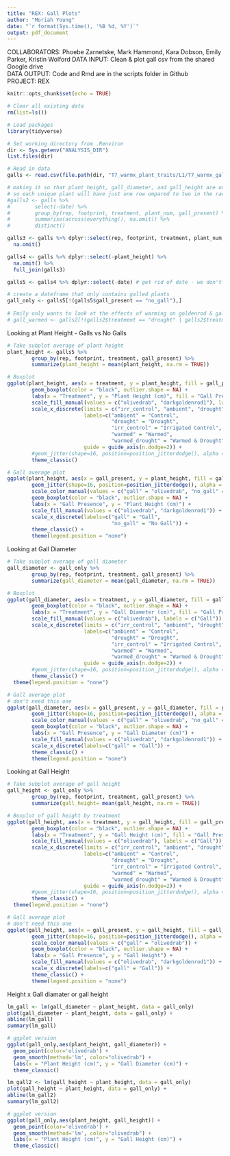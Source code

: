 ```yaml
---
title: "REX: Gall Plots"
author: "Moriah Young"
date: "`r format(Sys.time(), '%B %d, %Y')`"
output: pdf_document
---
```


COLLABORATORS: Phoebe Zarnetske, Mark Hammond, Kara Dobson, Emily Parker, Kristin Wolford 
DATA INPUT: Clean & plot gall csv from the shared Google drive  
DATA OUTPUT: Code and Rmd are in the scripts folder in Github  
PROJECT: REX  

```r
knitr::opts_chunk$set(echo = TRUE)
```

```r
# Clear all existing data
rm(list=ls())

# Load packages
library(tidyverse)

# Set working directory from .Renviron
dir <- Sys.getenv("ANALYSIS_DIR")
list.files(dir)

# Read in data
galls <- read.csv(file.path(dir, "T7_warmx_plant_traits/L1/T7_warmx_galls_L1.csv"))

# making it so that plant_height, gall_diameter, and gall_height are on the same row for the same plant
# so each unique plant will have just one row ompared to two in the raw data.
#galls2 <- galls %>% 
#        select(-date) %>% 
#        group_by(rep, footprint, treatment, plant_num, gall_present) %>% 
#        summarise(across(everything(), na.omit)) %>% 
#        distinct()

galls3 <- galls %>% dplyr::select(rep, footprint, treatment, plant_num, gall_present, plant_height) %>% 
  na.omit()

galls4 <- galls %>% dplyr::select(-plant_height) %>% 
  na.omit() %>% 
  full_join(galls3)

galls5 <- galls4 %>% dplyr::select(-date) # get rid of date - we don't need this and some have NAs for this

# create a dateframe that only contains galled plants
gall_only <- galls5[!(galls5$gall_present == "no_gall"),]
        
# Emily only wants to look at the effects of warming on goldenrod & galls so get rid of "drought" and "warmed_drought"
# gall_warmed <- galls2[!(galls2$treatment == "drought" | galls2$treatment == "warmed_drought"),]

```


Looking at Plant Height - Galls vs No Galls
```r
# Take subplot average of plant height
plant_height <- galls5 %>%
        group_by(rep, footprint, treatment, gall_present) %>%
        summarize(plant_height = mean(plant_height, na.rm = TRUE))

# Boxplot
ggplot(plant_height, aes(x = treatment, y = plant_height, fill = gall_present)) +
        geom_boxplot(color = "black", outlier.shape = NA) +
        labs(x = "Treatment", y = "Plant Height (cm)", fill = "Gall Presence") +
        scale_fill_manual(values = c("olivedrab", "darkgoldenrod1"), labels = c("Gall", "No Gall")) +
        scale_x_discrete(limits = c("irr_control", "ambient", "drought", "warmed", "warmed_drought"),
                         labels=c("ambient" = "Control",
                                  "drought" = "Drought",
                                  "irr_control" = "Irrigated Control",
                                  "warmed" = "Warmed",
                                  "warmed_drought" = "Warmed & Drought"),
                         guide = guide_axis(n.dodge=2)) +
        #geom_jitter(shape=16, position=position_jitterdodge(), alpha = 0.6, aes(colour = gall_present)) +
        theme_classic()

# Gall average plot
ggplot(plant_height, aes(x = gall_present, y = plant_height, fill = gall_present)) +
        geom_jitter(shape=16, position=position_jitterdodge(), alpha = 0.6, aes(colour = gall_present)) +
        scale_color_manual(values = c("gall" = "olivedrab", "no_gall" = "darkgoldenrod1")) +
        geom_boxplot(color = "black", outlier.shape = NA) +
        labs(x = "Gall Presence", y = "Plant Height (cm)") +
        scale_fill_manual(values = c("olivedrab", "darkgoldenrod1")) +
        scale_x_discrete(labels=c("gall" = "Gall",
                                  "no_gall" = "No Gall")) +
        theme_classic() +
        theme(legend.position = "none")
```

Looking at Gall Diameter
```r
# Take subplot average of gall diameter
gall_diameter <- gall_only %>%
        group_by(rep, footprint, treatment, gall_present) %>%
        summarize(gall_diameter = mean(gall_diameter, na.rm = TRUE))

# Boxplot
ggplot(gall_diameter, aes(x = treatment, y = gall_diameter, fill = gall_present)) +
        geom_boxplot(color = "black", outlier.shape = NA) +
        labs(x = "Treatment", y = "Gall Diameter (cm)", fill = "Gall Presence") +
        scale_fill_manual(values = c("olivedrab"), labels = c("Gall")) +
        scale_x_discrete(limits = c("irr_control", "ambient", "drought", "warmed", "warmed_drought"),
                         labels=c("ambient" = "Control",
                                  "drought" = "Drought",
                                  "irr_control" = "Irrigated Control",
                                  "warmed" = "Warmed",
                                  "warmed_drought" = "Warmed & Drought"),
                         guide = guide_axis(n.dodge=2)) +
        #geom_jitter(shape=16, position=position_jitterdodge(), alpha = 0.6, aes(colour = gall_present)) +
        theme_classic() +
  theme(legend.position = "none")

# Gall average plot
# don't need this one
ggplot(gall_diameter, aes(x = gall_present, y = gall_diameter, fill = gall_present)) +
        geom_jitter(shape=16, position=position_jitterdodge(), alpha = 0.6, aes(colour = gall_present)) +
        scale_color_manual(values = c("gall" = "olivedrab", "no_gall" = "darkgoldenrod1")) +
        geom_boxplot(color = "black", outlier.shape = NA) +
        labs(x = "Gall Presence", y = "Gall Diameter (cm)") +
        scale_fill_manual(values = c("olivedrab", "darkgoldenrod1")) +
        scale_x_discrete(labels=c("gall" = "Gall")) +
        theme_classic() +
        theme(legend.position = "none")

```

Looking at Gall Height
```r
# Take subplot average of gall height
gall_height <- gall_only %>%
        group_by(rep, footprint, treatment, gall_present) %>%
        summarize(gall_height= mean(gall_height, na.rm = TRUE))

# Boxplot of gall height by treatment
ggplot(gall_height, aes(x = treatment, y = gall_height, fill = gall_present)) +
        geom_boxplot(color = "black", outlier.shape = NA) +
        labs(x = "Treatment", y = "Gall Height (cm)", fill = "Gall Presence") +
        scale_fill_manual(values = c("olivedrab"), labels = c("Gall")) +
        scale_x_discrete(limits = c("irr_control", "ambient", "drought", "warmed", "warmed_drought"),
                         labels=c("ambient" = "Control",
                                  "drought" = "Drought",
                                  "irr_control" = "Irrigated Control",
                                  "warmed" = "Warmed",
                                  "warmed_drought" = "Warmed & Drought"),
                         guide = guide_axis(n.dodge=2)) +
        #geom_jitter(shape=16, position=position_jitterdodge(), alpha = 0.6, aes(colour = gall_present)) +
        theme_classic() +
  theme(legend.position = "none")

# Gall average plot
# don't need this one
ggplot(gall_height, aes(x = gall_present, y = gall_height, fill = gall_present)) +
        geom_jitter(shape=16, position=position_jitterdodge(), alpha = 0.6, aes(colour = gall_present)) +
        scale_color_manual(values = c("gall" = "olivedrab")) +
        geom_boxplot(color = "black", outlier.shape = NA) +
        labs(x = "Gall Presence", y = "Gall Height") +
        scale_fill_manual(values = c("olivedrab", "darkgoldenrod1")) +
        scale_x_discrete(labels=c("gall" = "Gall")) +
        theme_classic() +
        theme(legend.position = "none")

```

Height x Gall diamater or gall height
```r
lm_gall <- lm(gall_diameter ~ plant_height, data = gall_only)
plot(gall_diameter ~ plant_height, data = gall_only) + 
abline(lm_gall)
summary(lm_gall)

# ggplot version
ggplot(gall_only,aes(plant_height, gall_diameter)) +
  geom_point(color='olivedrab') + 
  geom_smooth(method='lm', color="olivedrab") +
  labs(x = "Plant Height (cm)", y = "Gall Diameter (cm)") +
  theme_classic()

lm_gall2 <- lm(gall_height ~ plant_height, data = gall_only)
plot(gall_height ~ plant_height, data = gall_only) + 
abline(lm_gall2)
summary(lm_gall2)

# ggplot version
ggplot(gall_only,aes(plant_height, gall_height)) +
  geom_point(color='olivedrab') + 
  geom_smooth(method='lm', color="olivedrab") +
  labs(x = "Plant Height (cm)", y = "Gall Height (cm)") +
  theme_classic()
```